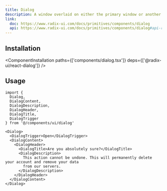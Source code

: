 ```yaml
---
title: Dialog
description: A window overlaid on either the primary window or another dialog window, rendering the content underneath inert.
link:
  doc: https://www.radix-ui.com/docs/primitives/components/dialog
  api: https://www.radix-ui.com/docs/primitives/components/dialog#api-reference
---
```


<ComponentPreview name='dialog/dialog' />


## Installation

<ComponentInstallation paths={['components/dialog.tsx']} deps={['@radix-ui/react-dialog']} />

## Usage

```tsx
import {
  Dialog,
  DialogContent,
  DialogDescription,
  DialogHeader,
  DialogTitle,
  DialogTrigger
} from '@/components/ui/dialog'
```

```tsx
<Dialog>
  <DialogTrigger>Open</DialogTrigger>
  <DialogContent>
    <DialogHeader>
      <DialogTitle>Are you absolutely sure?</DialogTitle>
      <DialogDescription>
        This action cannot be undone. This will permanently delete your account and remove your data
        from our servers.
      </DialogDescription>
    </DialogHeader>
  </DialogContent>
</Dialog>
```
